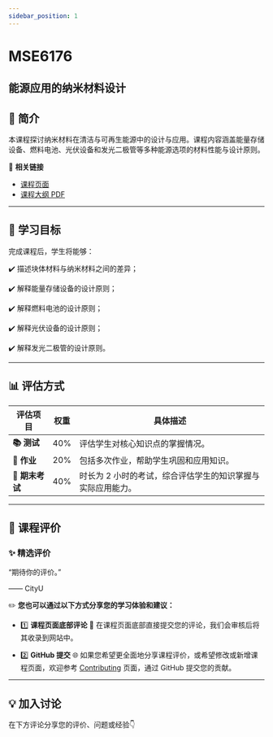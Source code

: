 ```yaml
---
sidebar_position: 1
---
```


# MSE6176
## 能源应用的纳米材料设计

## **📘 简介**
本课程探讨纳米材料在清洁与可再生能源中的设计与应用。课程内容涵盖能量存储设备、燃料电池、光伏设备和发光二极管等多种能源选项的材料性能与设计原则。

🔗 **相关链接**
- [课程页面](https://www.cityu.edu.hk/catalogue/pg/202425/course/MSE6176.htm)
- [课程大纲 PDF](https://www.cityu.edu.hk/catalogue/pg/202425/course/MSE6176.pdf)

---

## **🎯 学习目标**

完成课程后，学生将能够：

✔️ 描述块体材料与纳米材料之间的差异；

✔️ 解释能量存储设备的设计原则；

✔️ 解释燃料电池的设计原则；

✔️ 解释光伏设备的设计原则；

✔️ 解释发光二极管的设计原则。

---

## **📊 评估方式**

| **评估项目**          | **权重** | **具体描述**                                                                                       |
|----------------------|---------|---------------------------------------------------------------------------------------------------|
| **📚 测试**            | 40%     | 评估学生对核心知识点的掌握情况。                                                                  |
| **📝 作业**           | 20%     | 包括多次作业，帮助学生巩固和应用知识。                                                            |
| **📖 期末考试**        | 40%     | 时长为 2 小时的考试，综合评估学生的知识掌握与实际应用能力。                                         |

---

## **💬 课程评价**

### ✨ **精选评价**
<div className={commentStyles.commentBox}>
    <p className={commentStyles.commentText}>
        “期待你的评价。”
    </p>
    <p className={commentStyles.commentAuthor}>—— CityU</p>
</div>

✏️ **您也可以通过以下方式分享您的学习体验和建议：**

- 1️⃣ **课程页面底部评论**
💬 在课程页面底部直接提交您的评论，我们会审核后将其收录到网站中。

- 2️⃣ **GitHub 提交**
🌐 如果您希望更全面地分享课程评价，或希望修改或新增课程页面，欢迎参考 [Contributing](https://penjc.github.io/CityU/contributing) 页面，通过 GitHub 提交您的贡献。

---

## **💡 加入讨论**

在下方评论分享您的评价、问题或经验👇
<Utterances />